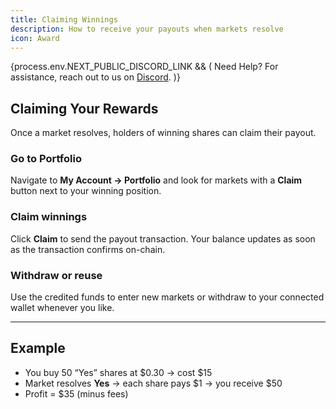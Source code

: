 ```yaml
---
title: Claiming Winnings
description: How to receive your payouts when markets resolve
icon: Award
---
```



{process.env.NEXT_PUBLIC_DISCORD_LINK && (
<Callout>
  Need Help? For assistance, reach out to us on <a href={process.env.NEXT_PUBLIC_DISCORD_LINK} target="_blank">Discord</a>.
</Callout>
)}

## Claiming Your Rewards

Once a market resolves, holders of winning shares can claim their payout.

<Steps>
  <Step>
    <h3 className="!mt-0">Go to Portfolio</h3>
    <p>
      Navigate to <strong>My Account → Portfolio</strong> and look for markets with
      a <strong>Claim</strong> button next to your winning position.
    </p>
  </Step>
  <Step>
    <h3 className="!mt-0">Claim winnings</h3>
    <p>
      Click <strong>Claim</strong> to send the payout transaction. Your balance
      updates as soon as the transaction confirms on-chain.
    </p>
  </Step>
  <Step>
    <h3 className="!mt-0">Withdraw or reuse</h3>
    <p>
      Use the credited funds to enter new markets or withdraw to your connected
      wallet whenever you like.
    </p>
  </Step>
</Steps>

---

## Example

- You buy 50 “Yes” shares at $0.30 → cost $15  
- Market resolves **Yes** → each share pays $1 → you receive $50  
- Profit = $35 (minus fees)
